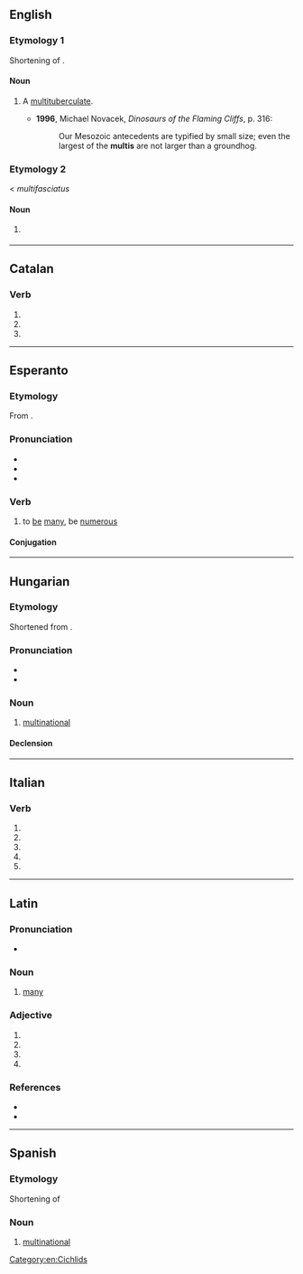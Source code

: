 {{also|multi-|mulți}}
==English==

===Etymology 1===
Shortening of {{m|en|multituberculate}}.

====Noun====
{{en-noun}}

# {{lb|en|informal|paleontology}} A [[multituberculate]].
#* '''1996''', Michael Novacek, ''Dinosaurs of the Flaming Cliffs'', p. 316:
#*: Our Mesozoic antecedents are typified by small size; even the largest of the '''multis''' are not larger than a groundhog.

===Etymology 2===
< ''multifasciatus''

====Noun====
{{en-noun}}

# {{lb|en|informal}} {{w|Neolamprologus multifasciatus}} {{gloss|small shell-dwelling [[cichlid]] endemic to Lake Tanganyika, popular as aquarium fish}}

[[Category:en:Cichlids]]

----

==Catalan==

===Verb===
{{head|ca|verb form}}

# {{ca-verb form of|p=3|n=sg|m=impr|multar}}
# {{ca-verb form of|p=3|n=sg|t=pres|m=sub|multar}}
# {{ca-verb form of|p=1|n=sg|t=pres|m=sub|multar}}

----

==Esperanto==

===Etymology===
From {{af|eo|multe|t1=a lot|-i}}.

===Pronunciation===
* {{IPA|/ˈmulti/|lang=eo}}
* {{hyph|mult|i|lang=eo}}
* {{rhymes|ulti|lang=eo}}

===Verb===
{{eo-head}}

# {{lb|eo|intransitive}} to [[be]] [[many]], be [[numerous]]

====Conjugation====
{{eo-conj|intr=yes}}

----

==Hungarian==

===Etymology===
Shortened from {{m|hu|multinacionális}} {{m|hu|vállalat||multinational company}}.

===Pronunciation===
* {{hu-IPA}}
* {{hyphenation|mul|ti|lang=hu}}

===Noun===
{{hu-noun|k}}

# {{lb|hu|colloquial}} [[multinational]] {{gloss|a multinational company}}

====Declension====
{{hu-infl-nom|multi|o}}{{hu-pos-tok|multi|ja}}

----

==Italian==

===Verb===
{{head|it|verb form}}

# {{inflection of|it|multare||2|s|pres|indc}}
# {{inflection of|it|multare||1|s|pres|subj}}
# {{inflection of|it|multare||2|s|pres|subj}}
# {{inflection of|it|multare||3|s|pres|subj}}
# {{inflection of|it|multare||3|s|impr}}

----

==Latin==

===Pronunciation===
* {{la-IPA|multī}}

===Noun===
{{head|la|noun|head=multī}}

# [[many]]

===Adjective===
{{la-adj-form|multī}}

# {{inflection of|la|multus||gen|m|s}}
# {{inflection of|la|multus||nom|m|p}}
# {{inflection of|la|multus||voc|m|p}}
# {{inflection of|la|multus||gen|n|s}}

===References===
* {{R:Gaffiot}}
* {{R:M&A}}

----

==Spanish==

===Etymology===
Shortening of {{l|es|multinacional}}

===Noun===
{{es-noun|f}}

# [[multinational]]
